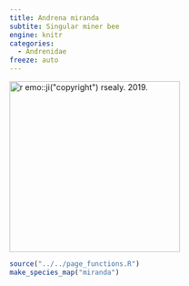 ```yaml
---
title: Andrena miranda
subtite: Singular miner bee
engine: knitr
categories:
  - Andrenidae
freeze: auto
---
```

[![`r emo::ji("copyright")` rsealy. 2019.](/files/no_bee.png){height=300}](https://inaturalist.ca/observations/47634544)

```r
source("../../page_functions.R")
make_species_map("miranda")
```
